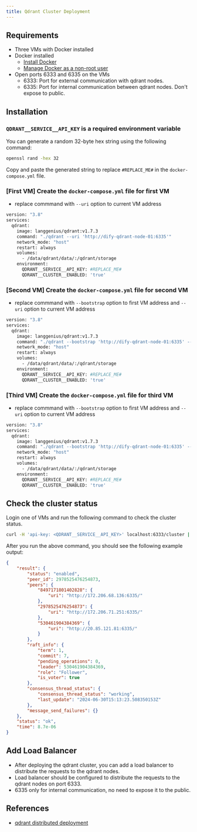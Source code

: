 ```yaml
---
title: Qdrant Cluster Deployment
---
```


## Requirements
- Three VMs with Docker installed
- Docker installed
  - [Install Docker](https://docs.docker.com/engine/install/ubuntu/#install-using-the-repository)
  - [Manage Docker as a non-root user](https://docs.docker.com/engine/install/linux-postinstall/#manage-docker-as-a-non-root-user)
- Open ports 6333 and 6335 on the VMs
  - 6333: Port for external communication with qdrant nodes.
  - 6335: Port for internal communication between qdrant nodes. Don't expose to public. 

## Installation
### `QDRANT__SERVICE__API_KEY` is a required environment variable
You can generate a random 32-byte hex string using the following command:

```bash
openssl rand -hex 32
```

Copy and paste the generated string to replace `#REPLACE_ME#` in the `docker-compose.yml` file.

### [First VM] Create the `docker-compose.yml` file for first VM
- replace commmand with `--uri` option to current VM address

```bash
version: "3.8"
services:
  qdrant:
    image: langgenius/qdrant:v1.7.3
    command: "./qdrant --uri 'http://dify-qdrant-node-01:6335'"
    network_mode: "host"
    restart: always
    volumes:
      - /data/qdrant/data/:/qdrant/storage
    environment:
      QDRANT__SERVICE__API_KEY: #REPLACE_ME#
      QDRANT__CLUSTER__ENABLED: 'true'
```

### [Second VM] Create the `docker-compose.yml` file for second VM
- replace commmand with `--bootstrap` option to first VM address and `--uri` option to current VM address

```bash
version: "3.8"
services:
  qdrant:
    image: langgenius/qdrant:v1.7.3
    command: "./qdrant --bootstrap 'http://dify-qdrant-node-01:6335' --uri 'http://dify-qdrant-node-02:6335'"
    network_mode: "host"
    restart: always
    volumes:
      - /data/qdrant/data/:/qdrant/storage
    environment:
      QDRANT__SERVICE__API_KEY: #REPLACE_ME#
      QDRANT__CLUSTER__ENABLED: 'true'
```

### [Third VM] Create the `docker-compose.yml` file for third VM
- replace commmand with `--bootstrap` option to first VM address and `--uri` option to current VM address

```bash
version: "3.8"
services:
  qdrant:
    image: langgenius/qdrant:v1.7.3
    command: "./qdrant --bootstrap 'http://dify-qdrant-node-01:6335' --uri 'http://dify-qdrant-node-03:6335'"
    network_mode: "host"
    restart: always
    volumes:
      - /data/qdrant/data/:/qdrant/storage
    environment:
      QDRANT__SERVICE__API_KEY: #REPLACE_ME#
      QDRANT__CLUSTER__ENABLED: 'true'
```

## Check the cluster status
Login one of VMs and run the following command to check the cluster status.
```bash
curl -H 'api-key: <QDRANT__SERVICE__API_KEY>' localhost:6333/cluster | python3 -m json.tool
```

After you run the above command, you should see the following example output:
```json
{
    "result": {
        "status": "enabled",
        "peer_id": 2978525476254873,
        "peers": {
            "8497171801402828": {
                "uri": "http://172.206.68.136:6335/"
            },
            "2978525476254873": {
                "uri": "http://172.206.71.251:6335/"
            },
            "530461904384369": {
                "uri": "http://20.85.121.81:6335/"
            }
        },
        "raft_info": {
            "term": 1,
            "commit": 7,
            "pending_operations": 0,
            "leader": 530461904384369,
            "role": "Follower",
            "is_voter": true
        },
        "consensus_thread_status": {
            "consensus_thread_status": "working",
            "last_update": "2024-06-30T15:13:23.508350153Z"
        },
        "message_send_failures": {}
    },
    "status": "ok",
    "time": 8.7e-06
}
```

## Add Load Balancer
- After deploying the qdrant cluster, you can add a load balancer to distribute the requests to the qdrant nodes.
- Load balancer should be configured to distribute the requests to the qdrant nodes on port 6333.
- 6335 only for internal communication, no need to expose it to the public.

## References
- [qdrant distributed deployment](https://qdrant.tech/documentation/guides/distributed_deployment/)